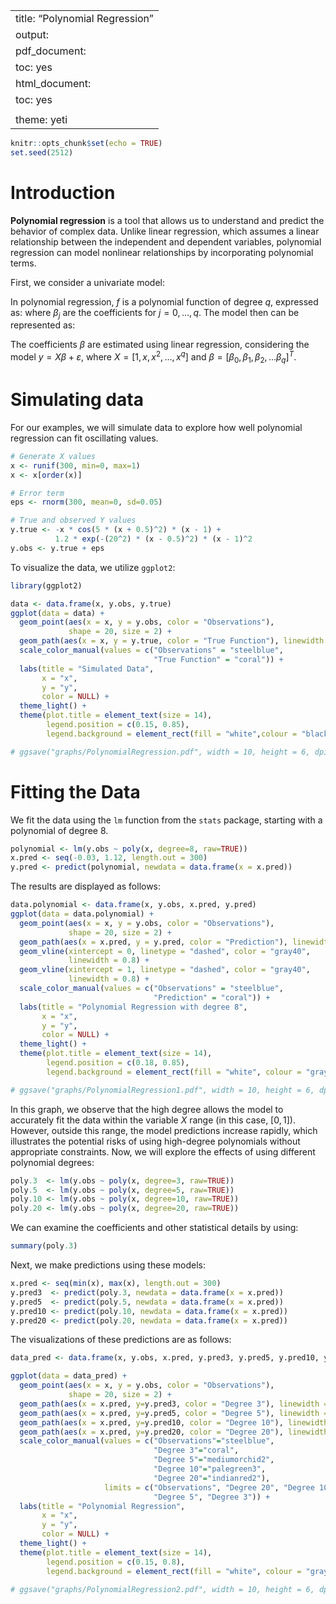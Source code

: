 
---
title: "Polynomial Regression"
output:
  pdf_document:
    toc: yes
  html_document:
    toc: yes
    <!-- code_folding: show -->
    theme: yeti
---

```r
knitr::opts_chunk$set(echo = TRUE)
set.seed(2512)
```


# Introduction


**Polynomial regression** is a tool that allows us to understand and predict the behavior of complex data. Unlike linear regression, which assumes a linear relationship between the independent and dependent variables, polynomial regression can model nonlinear relationships by incorporating polynomial terms.


First, we consider a univariate model:
\begin{equation}
y_i = f(x_i) + \varepsilon_i, \quad i = 1, \dotsc, n,
\end{equation}

In polynomial regression, $f$ is a polynomial function of degree $q$, expressed as:
\begin{equation*}
f(x) = \beta_0 + \beta_1 x + \beta_2 x^2 + \dots + \beta_q x^q
\end{equation*}
where $\beta_j$ are the coefficients for $j=0, \dotsc, q$. The model then can be represented as:
\begin{equation*}
y_i = \beta_0 + \beta_1 x_i + \beta_2 x_i^2 + \dots + \beta_q x_i^q + \varepsilon_i, \quad i = 1, \dotsc, n.
\end{equation*}

The coefficients $\beta$ are estimated using linear regression, considering the model $y = X\beta + \varepsilon$, where $X = [1, x, x^2, \dotsc, x^q]$ and $\beta = [\beta_0, \beta_1, \beta_2, \dotsc \beta_q]^T$.



# Simulating data
For our examples, we will simulate data to explore how well polynomial regression can fit oscillating values.

```r
# Generate X values
x <- runif(300, min=0, max=1)
x <- x[order(x)]

# Error term
eps <- rnorm(300, mean=0, sd=0.05)

# True and observed Y values
y.true <- -x * cos(5 * (x + 0.5)^2) * (x - 1) + 
          1.2 * exp(-(20^2) * (x - 0.5)^2) * (x - 1)^2
y.obs <- y.true + eps
```

To visualize the data, we utilize `ggplot2`:
```r
library(ggplot2)
```


```r
data <- data.frame(x, y.obs, y.true)
ggplot(data = data) +
  geom_point(aes(x = x, y = y.obs, color = "Observations"), 
             shape = 20, size = 2) +
  geom_path(aes(x = x, y = y.true, color = "True Function"), linewidth = 1) +
  scale_color_manual(values = c("Observations" = "steelblue", 
                                "True Function" = "coral")) +
  labs(title = "Simulated Data",
       x = "x",
       y = "y",
       color = NULL) +
  theme_light() +
  theme(plot.title = element_text(size = 14),
        legend.position = c(0.15, 0.85),  
        legend.background = element_rect(fill = "white",colour = "black")) 

# ggsave("graphs/PolynomialRegression.pdf", width = 10, height = 6, dpi = 300)
```



# Fitting the Data

We fit the data using the `lm` function from the `stats` package, starting with a polynomial of degree 8.
```r
polynomial <- lm(y.obs ~ poly(x, degree=8, raw=TRUE))
x.pred <- seq(-0.03, 1.12, length.out = 300)
y.pred <- predict(polynomial, newdata = data.frame(x = x.pred))
```

The results are displayed as follows:
```r
data.polynomial <- data.frame(x, y.obs, x.pred, y.pred)
ggplot(data = data.polynomial) +
  geom_point(aes(x = x, y = y.obs, color = "Observations"), 
             shape = 20, size = 2) +
  geom_path(aes(x = x.pred, y = y.pred, color = "Prediction"), linewidth = 1) +
  geom_vline(xintercept = 0, linetype = "dashed", color = "gray40",
             linewidth = 0.8) +  
  geom_vline(xintercept = 1, linetype = "dashed", color = "gray40",
             linewidth = 0.8) +
  scale_color_manual(values = c("Observations" = "steelblue",
                                "Prediction" = "coral")) +
  labs(title = "Polynomial Regression with degree 8",
       x = "x",
       y = "y",
       color = NULL) +
  theme_light() +
  theme(plot.title = element_text(size = 14),
        legend.position = c(0.18, 0.85),  
        legend.background = element_rect(fill = "white", colour = "gray50")) 

# ggsave("graphs/PolynomialRegression1.pdf", width = 10, height = 6, dpi = 300)
```


In this graph, we observe that the high degree allows the model to accurately fit the data within the variable $X$ range (in this case, $[0, 1]$). However, outside this range, the model predictions increase rapidly, which illustrates the potential risks of using high-degree polynomials without appropriate constraints.
Now, we will explore the effects of using different polynomial degrees:
```r
poly.3  <- lm(y.obs ~ poly(x, degree=3, raw=TRUE))
poly.5  <- lm(y.obs ~ poly(x, degree=5, raw=TRUE))
poly.10 <- lm(y.obs ~ poly(x, degree=10, raw=TRUE))
poly.20 <- lm(y.obs ~ poly(x, degree=20, raw=TRUE))
```

We can examine the coefficients and other statistical details by using:
```r
summary(poly.3)
```

Next, we make predictions using these models:
```r
x.pred <- seq(min(x), max(x), length.out = 300)
y.pred3  <- predict(poly.3, newdata = data.frame(x = x.pred))
y.pred5  <- predict(poly.5, newdata = data.frame(x = x.pred))
y.pred10 <- predict(poly.10, newdata = data.frame(x = x.pred))
y.pred20 <- predict(poly.20, newdata = data.frame(x = x.pred))
```


The visualizations of these predictions are as follows:
```r
data_pred <- data.frame(x, y.obs, x.pred, y.pred3, y.pred5, y.pred10, y.pred20)

ggplot(data = data_pred) +
  geom_point(aes(x = x, y = y.obs, color = "Observations"),
             shape = 20, size = 2) +
  geom_path(aes(x = x.pred, y=y.pred3, color = "Degree 3"), linewidth = 1) +
  geom_path(aes(x = x.pred, y=y.pred5, color = "Degree 5"), linewidth = 1) +
  geom_path(aes(x = x.pred, y=y.pred10, color = "Degree 10"), linewidth = 1) +
  geom_path(aes(x = x.pred, y=y.pred20, color = "Degree 20"), linewidth = 1) +
  scale_color_manual(values = c("Observations"="steelblue", 
                                "Degree 3"="coral", 
                                "Degree 5"="mediumorchid2", 
                                "Degree 10"="palegreen3", 
                                "Degree 20"="indianred2"), 
                     limits = c("Observations", "Degree 20", "Degree 10", 
                                "Degree 5", "Degree 3")) +
  labs(title = "Polynomial Regression",
       x = "x",
       y = "y",
       color = NULL) +
  theme_light() +
  theme(plot.title = element_text(size = 14),
        legend.position = c(0.15, 0.8),  
        legend.background = element_rect(fill = "white", colour = "gray50")) 

# ggsave("graphs/PolynomialRegression2.pdf", width = 10, height = 6, dpi = 300)
```




